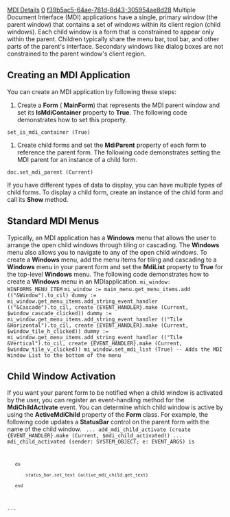 [[Property:title|MDI Details]]
[[Property:weight|0]]
[[Property:uuid|f39b5ac5-64ae-781d-8d43-305954ae8d28]]
Multiple Document Interface (MDI) applications have a single, primary window (the parent window) that contains a set of windows within its client region (child windows). Each child window is a form that is constrained to appear only within the parent. Children typically share the menu bar, tool bar, and other parts of the parent's interface. Secondary windows like dialog boxes are not constrained to the parent window's client region. 

==Creating an MDI Application==

You can create an MDI application by following these steps:
# Create a '''Form''' ( '''MainForm''') that represents the MDI parent window and set its '''IsMdiContainer''' property to '''True'''. The following code demonstrates how to set this property. 
<code>set_is_mdi_container (True)</code>

# Create child forms and set the '''MdiParent''' property of each form to reference the parent form. The following code demonstrates setting the MDI parent for an instance of a child form. <br/>
<code>doc.set_mdi_parent (Current)</code>


If you have different types of data to display, you can have multiple types of child forms. To display a child form, create an instance of the child form and call its '''Show''' method. 



==Standard MDI Menus==

Typically, an MDI application has a '''Windows''' menu that allows the user to arrange the open child windows through tiling or cascading. The '''Windows''' menu also allows you to navigate to any of the open child windows. To create a '''Windows''' menu, add the menu items for tiling and cascading to a '''Windows''' menu in your parent form and set the '''MdiList''' property to '''True''' for the top-level '''Windows''' menu. The following code demonstrates how to create a '''Windows''' menu in an MDIapplication. 
<code>mi_window: WINFORMS_MENU_ITEM</code>
<code>
mi_window := main_menu.get_menu_items.add (("&Window").to_cil)
dummy := mi_window.get_menu_items.add_string_event_handler (("&Cascade").to_cil, create {EVENT_HANDLER}.make (Current, $window_cascade_clicked))
dummy := mi_window.get_menu_items.add_string_event_handler (("Tile &Horizontal").to_cil, create {EVENT_HANDLER}.make (Current, $window_tile_h_clicked))
dummy := mi_window.get_menu_items.add_string_event_handler (("Tile &Vertical").to_cil, create {EVENT_HANDLER}.make (Current, $window_tile_v_clicked))
mi_window.set_mdi_list (True) -- Adds the MDI Window List to the bottom of the menu
</code>





==Child Window Activation==

If you want your parent form to be notified when a child window is activated by the user, you can register an event-handling method for the '''MdiChildActivate''' event. You can determine which child window is active by using the '''ActiveMdiChild''' property of the '''Form''' class. For example, the following code updates a '''StatusBar''' control on the parent form with the name of the child window. 
<code>
...
add_mdi_child_activate (create {EVENT_HANDLER}.make (Current, $mdi_child_activated))
...
mdi_child_activated (sender: SYSTEM_OBJECT; e: EVENT_ARGS) is
	do
		status_bar.set_text (active_mdi_child.get_text)
	end
...
</code>




